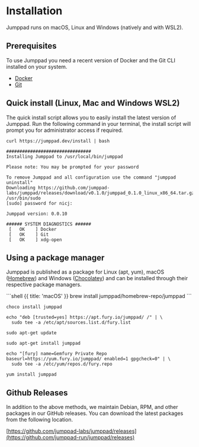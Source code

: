 # Installation

<Intro>
Jumppad runs on macOS, Linux and Windows (natively and with WSL2).
</Intro>

## Prerequisites

To use Jumppad you need a recent version of Docker and the Git CLI installed on your system.

- [Docker](https://docs.docker.com/)
- [Git](https://git-scm.com/)

## Quick install (Linux, Mac and Windows WSL2)

The quick install script allows you to easily install the latest version of Jumppad. Run the following command in your terminal, the install script will prompt you for administrator access if required.

```shell
curl https://jumppad.dev/install | bash

################################
Installing Jumppad to /usr/local/bin/jumppad

Please note: You may be prompted for your password

To remove Jumppad and all configuration use the command "jumppad uninstall"
Downloading https://github.com/jumppad-labs/jumppad/releases/download/v0.1.0/jumppad_0.1.0_linux_x86_64.tar.gz
/usr/bin/sudo
[sudo] password for nicj: 

Jumppad version: 0.0.10

###### SYSTEM DIAGNOSTICS ######
 [   OK    ] Docker
 [   OK    ] Git
 [   OK    ] xdg-open
```

## Using a package manager

Jumppad is published as a package for Linux (apt, yum), macOS ([Homebrew](https://brew.sh/)) and Windows ([Chocolatey](https://chocolatey.org/)) and can be installed through their respective package managers.

<CodeGroup>
```shell {{ title: 'macOS' }}
brew install jumppad/homebrew-repo/jumppad
```

```shell {{ title: 'Windows' }}
choco install jumppad
```

```shell {{ title: 'Debian' }}
echo "deb [trusted=yes] https://apt.fury.io/jumppad/ /" | \
  sudo tee -a /etc/apt/sources.list.d/fury.list

sudo apt-get update

sudo apt-get install jumppad
```

```shell {{ title: 'Fedora' }}
echo "[fury] name=Gemfury Private Repo baseurl=https://yum.fury.io/jumppad/ enabled=1 gpgcheck=0" | \
  sudo tee -a /etc/yum/repos.d/fury.repo

yum install jumppad
```
</CodeGroup>

## Github Releases

In addition to the above methods, we maintain Debian, RPM, and other packages in our GitHub releases. You can download the latest packages from the following location.

[https://github.com/jumppad-labs/jumppad/releases](https://github.com/jumppad-run/jumppad/releases)